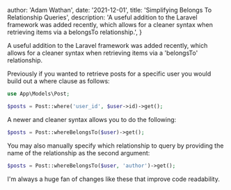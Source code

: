 
  author: 'Adam Wathan',
  date: '2021-12-01',
  title: 'Simplifying Belongs To Relationship Queries',
  description:
    'A useful addition to the Laravel framework was added recently, which allows for a cleaner syntax when retrieving items via a belongsTo relationship.',
}


A useful addition to the Laravel framework was added recently, which allows for a cleaner syntax when retrieving items via a 'belongsTo' relationship. 

Previously if you wanted to retrieve posts for a specific user you would build out a where clause as follows:

```php
use App\Models\Post;

$posts = Post::where('user_id', $user->id)->get();
```

A newer and cleaner syntax allows you to do the following:

```php
$posts = Post::whereBelongsTo($user)->get();
```

You may also manually specify which relationship to query by providing the name of the relationship as the second argument:

```php
$posts = Post::whereBelongsTo($user, 'author')->get();
```

I'm always a huge fan of changes like these that improve code readability.
